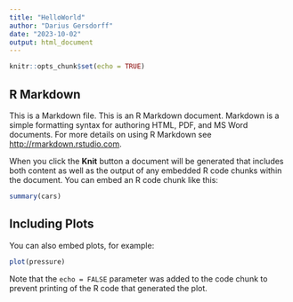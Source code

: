 ```yaml
---
title: "HelloWorld"
author: "Darius Gersdorff"
date: "2023-10-02"
output: html_document
---
```


```r
knitr::opts_chunk$set(echo = TRUE)
```

## R Markdown
This is a Markdown file.
This is an R Markdown document. Markdown is a simple formatting syntax for authoring HTML, PDF, and MS Word documents. For more details on using R Markdown see <http://rmarkdown.rstudio.com>.

When you click the **Knit** button a document will be generated that includes both content as well as the output of any embedded R code chunks within the document. You can embed an R code chunk like this:

```r
summary(cars)
```

## Including Plots

You can also embed plots, for example:

```r
plot(pressure)
```

Note that the `echo = FALSE` parameter was added to the code chunk to prevent printing of the R code that generated the plot.
